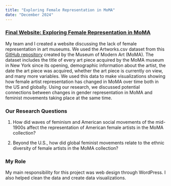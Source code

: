```yaml
---
title: "Exploring Female Representation in MoMA"
date: "December 2024"
---
```


### [Final Website: Exploring Female Representation in MoMA](https://exhibitexplorers.humspace.ucla.edu/)

My team and I created a website discussing the lack of female representation in art museums. We used the Artworks.csv dataset from this [GitHub repository](https://github.com/MuseumofModernArt/collection) created by the Museum of Modern Art (MoMA). The dataset includes the title of every art piece acquired by the MoMA museum in New York since its opening, demographic information about the artist, the date the art piece was acquired, whether the art piece is currently on view, and many more variables. We used this data to make visualizations showing how female artist representation has changed in MoMA over time both in the US and globally. Using our research, we discussed potential connections between changes in gender representation in MoMA and feminist movements taking place at the same time.

### Our Research Questions

1.  How did waves of feminism and American social movements of the mid-1900s affect the representation of American female artists in the MoMA collection? 

2.  Beyond the U.S., how did global feminist movements relate to the ethnic diversity of female artists in the MoMA collection?

### My Role

My main responsibility for this project was web design through WordPress. I also helped clean the data and create data visualizations.
